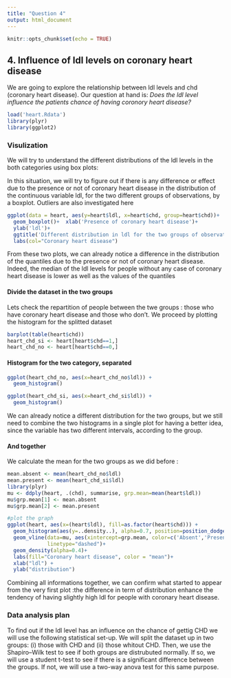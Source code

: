 ```yaml
---
title: "Question 4"
output: html_document
---
```


```r
knitr::opts_chunk$set(echo = TRUE)
```

## 4. Influence of ldl levels on coronary heart disease
We are going to explore the relationship between ldl levels and chd (coronary heart disease). Our question at hand is: *Does the ldl level influence the patients chance of having coronory heart disease?*

```r
load('heart.Rdata')
library(plyr)
library(ggplot2)
```

### Visulization

We will try to understand the different distributions of the ldl levels in the both categories using box plots:

In this situation, we will try to figure out if there is any difference or effect due to the presence or not of coronary heart disease in the distribution of the continuous variable ldl, for the two different groups of observations, by a boxplot. Outliers are also investigated here

```r
ggplot(data = heart, aes(y=heart$ldl, x=heart$chd, group=heart$chd))+ 
  geom_boxplot()+  xlab('Presence of coronary heart disease')+
  ylab('ldl')+
  ggtitle('Different distribution in ldl for the two groups of observation')+
  labs(col="Coronary heart disease")
```

From these two plots, we can already notice a difference in the distribution of the quantiles due to the presence or not of coronary heart disease. Indeed, the median of the ldl levels for people without any case of coronary heart disease is lower as well as the values of the quantiles


#### Divide the dataset in the two groups

Lets check the repartition of people between the twe groups : those who have coronary heart disease and those who don't.
We proceed by plotting the histogram for the splitted dataset

```r
barplot(table(heart$chd))
heart_chd_si <- heart[heart$chd==1,]
heart_chd_no <- heart[heart$chd==0,]
```

#### Histogram for the two category, separated

```r
ggplot(heart_chd_no, aes(x=heart_chd_no$ldl)) +
  geom_histogram()

ggplot(heart_chd_si, aes(x=heart_chd_si$ldl)) +
  geom_histogram()
```

We can already notice a different distribution for the two groups, but we still need to combine the two histograms in a single plot for having a better idea, since the variable has two different intervals, according to the group.


#### And together
We calculate the mean for the two groups as we did before : 

```r
mean.absent <- mean(heart_chd_no$ldl)
mean.present <- mean(heart_chd_si$ldl)
library(plyr)
mu <- ddply(heart, .(chd), summarise, grp.mean=mean(heart$ldl))
mu$grp.mean[1] <- mean.absent
mu$grp.mean[2] <- mean.present

#plot the graph
ggplot(heart, aes(x=(heart$ldl), fill=as.factor(heart$chd))) +
  geom_histogram(aes(y=..density..), alpha=0.7, position=position_dodge(), bins = 30)+
  geom_vline(data=mu, aes(xintercept=grp.mean, color=c('Absent','Present')),
             linetype="dashed")+
  geom_density(alpha=0.4)+
  labs(fill="Coronary heart disease", color = "mean")+
  xlab("ldl") +
  ylab("distribution")
```


Combining all informations together, we can confirm what started to appear from the very first plot :the difference in term of distribution enhance the tendency of having slightly high ldl for people with coronary heart disease.

### Data analysis plan
To find out if the ldl level has an influence on the chance of gettig CHD we will use the following statistical set-up. We will split the dataset up in two groups: (i) those with CHD and (ii) those whitout CHD. Then, we use the Shapiro–Wilk test to see if both groups are distrubuted normally. If so, we will use a student t-test to see if there is a significant difference between the groups. If not, we will use a two-way anova test for this same purpose.